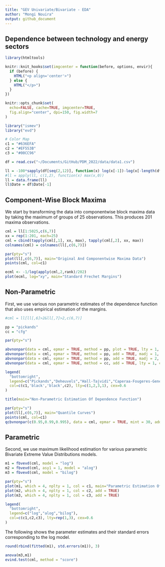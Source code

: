 ```yaml
---
title: "GEV Univariate/Bivariate - EDA"
author: "Mongi Nouira"
output: github_document
---
```


## Dependence between technology and energy sectors

```r
library(htmltools)

knitr::knit_hooks$set(imgcenter = function(before, options, envir){
  if (before) {
    HTML("<p align='center'>")
  } else {
    HTML("</p>")
  }
})

knitr::opts_chunk$set(
  echo=FALSE, cache=TRUE, imgcenter=TRUE, 
  fig.align="center", dpi=150, fig.width=7
)

library("ismev")
library("evd")

# Color Map
c1 = "#636EFA"
c2 = "#EF553B"
c3 = "#00CC96"
```

```r
df = read.csv("~/Documents/GitHub/PDM_2022/data/data1.csv")

ll = -100*sapply(df[seq(2,12)], function(x) log(x[-1])-log(x[-length(df$Date)]))
#ll = apply(ll, c(1,2), function(x) max(x,0))
ll = data.frame(ll)
ll$Date = df$Date[-1]
```

## Component-Wise Block Maxima

We start by transforming the data into componentwise block maxima data by taking the maximum of groups of 25 observations. This produces 201 maxima observations.

```r
cml = ll[1:5025,c(6,7)]
xx = rep(1:201, each=25)
cml = cbind(tapply(cml[,1], xx, max), tapply(cml[,2], xx, max))
colnames(cml) = colnames(ll[,c(6,7)])

par(pty="s")
plot(ll[,c(6,7)], main="Original And Componentwise Maxima Data")
points(cml, col=c1)

ecml <- -1/log(apply(cml,2,rank)/202)
plot(ecml, log="xy", main="Standard Frechet Margins")
```

## Non-Parametric

First, we use various non parametric estimates of the dependence function that also uses empirical estimation of the margins.

```r
#cml = ll[ll[,6]>2&ll[,7]>2,c(6,7)]

pp = "pickands"
cc = "cfg"

par(pty="s")

abvnonpar(data = cml, epmar = TRUE, method = pp, plot = TRUE, lty = 1, col=c1)
abvnonpar(data = cml, epmar = TRUE, method = pp, add = TRUE, madj = 1, lty = 2)
abvnonpar(data = cml, epmar = TRUE, method = pp, add = TRUE, madj = 2, lty = 3)
abvnonpar(data = cml, epmar = TRUE, method = cc, add = TRUE, lty = 1, col=c2)

legend(
  "bottomright", 
  legend=c("Pickands","Deheuvels","Hall-Tajvidi","Caperaa-Fougeres-Genest"), 
  col=c(c1,'black','black',c2), lty=c(1,2,3,1), cex=0.6
)

title(main="Non-Parametric Estimation Of Dependence Function")
```

```r
par(pty="s")
plot(ll[,c(6,7)], main="Quantile Curves")
points(cml, col=c1)
qcbvnonpar(c(0.95,0.99,0.995), data = cml, epmar = TRUE, mint = 30, add = TRUE, col = c2)
```

## Parametric

Second, we use maximum likelihood estimation for various parametric Bivariate Extreme Value Distributions models.

```r
m1 = fbvevd(cml, model = "log")
m2 = fbvevd(cml, asy1 = 1, model = "alog")
m3 = fbvevd(cml, model = "bilog")

par(pty="s")
plot(m1, which = 4, nplty = 1, col = c1, main="Parametric Estimation Of Dependence Function")
plot(m2, which = 4, nplty = 1, col = c2, add = TRUE)
plot(m3, which = 4, nplty = 1, col = c3, add = TRUE)

legend(
  "bottomright", 
  legend=c("log","alog","bilog"), 
  col=c(c1,c2,c3), lty=rep(1,3), cex=0.6
)
```

The following shows the parameter estimates and their standard errors corresponding to the log model.

```r
round(rbind(fitted(m1), std.errors(m1)), 3)
```

```r
anova(m3,m1)
evind.test(cml, method = "score")
```

